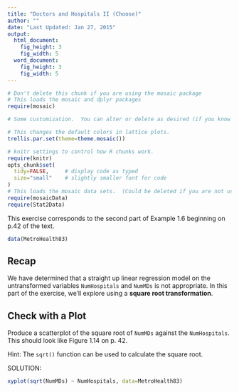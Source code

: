 ```yaml
---
title: "Doctors and Hospitals II (Choose)"
author: ""
date: "Last Updated: Jan 27, 2015"
output: 
  html_document:
    fig_height: 3
    fig_width: 5
  word_document:
    fig_height: 3
    fig_width: 5
---
```



```r
# Don't delete this chunk if you are using the mosaic package
# This loads the mosaic and dplyr packages
require(mosaic)
```

```r
# Some customization.  You can alter or delete as desired (if you know what you are doing).

# This changes the default colors in lattice plots.
trellis.par.set(theme=theme.mosaic())  

# knitr settings to control how R chunks work.
require(knitr)
opts_chunk$set(
  tidy=FALSE,     # display code as typed
  size="small"    # slightly smaller font for code
)
# This loads the mosaic data sets.  (Could be deleted if you are not using them.)
require(mosaicData)    
require(Stat2Data)
```

This exercise corresponds to the second part of Example 1.6 beginning on p.42 of the text.

```r
data(MetroHealth83)
```

## Recap

We have determined that a straight up linear regression model on the untransformed variables `NumHospitals` and `NumMDs` is not appropriate. In this part of the exercise, we'll explore using a **square root transformation**.

## Check with a Plot

Produce a scatterplot of the square root of `NumMDs` against the `NumHospitals`. This should look like Figure 1.14 on p. 42. 

Hint: The `sqrt()` function can be used to calculate the square root.

SOLUTION:

```r
xyplot(sqrt(NumMDs) ~ NumHospitals, data=MetroHealth83)
```

